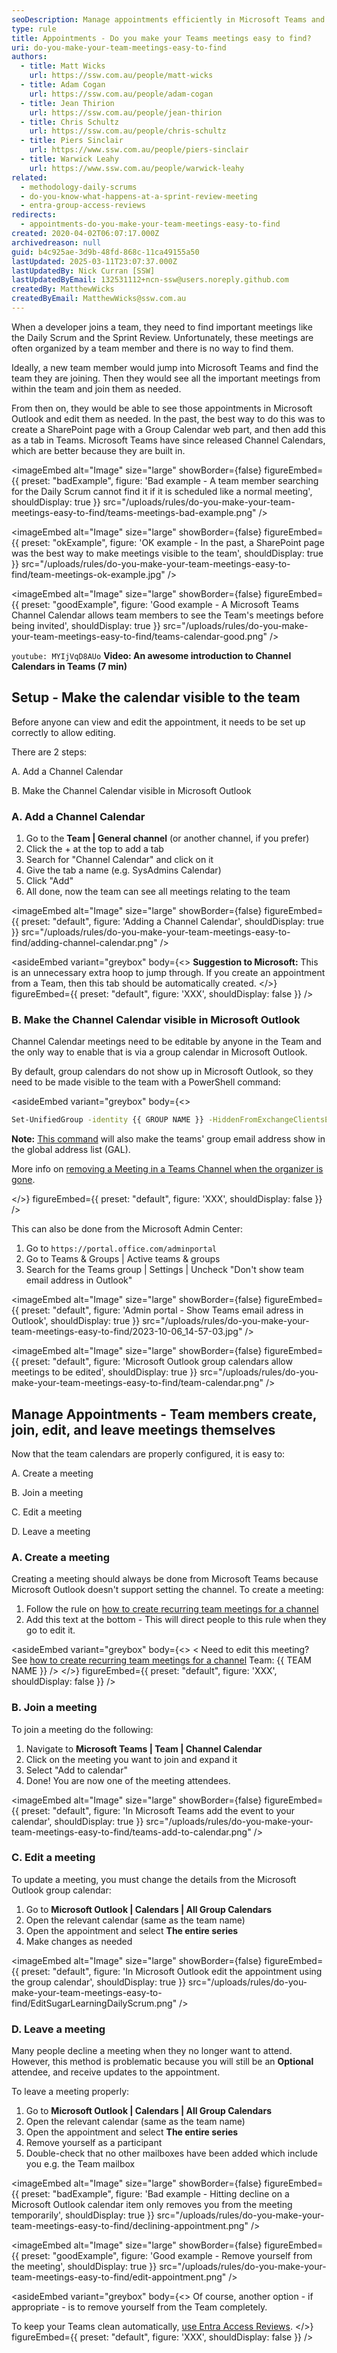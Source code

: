 ```yaml
---
seoDescription: Manage appointments efficiently in Microsoft Teams and Outlook by creating, joining, editing, and leaving meetings easily.
type: rule
title: Appointments - Do you make your Teams meetings easy to find?
uri: do-you-make-your-team-meetings-easy-to-find
authors:
  - title: Matt Wicks
    url: https://ssw.com.au/people/matt-wicks
  - title: Adam Cogan
    url: https://ssw.com.au/people/adam-cogan
  - title: Jean Thirion
    url: https://ssw.com.au/people/jean-thirion
  - title: Chris Schultz
    url: https://ssw.com.au/people/chris-schultz
  - title: Piers Sinclair
    url: https://www.ssw.com.au/people/piers-sinclair
  - title: Warwick Leahy
    url: https://www.ssw.com.au/people/warwick-leahy
related:
  - methodology-daily-scrums
  - do-you-know-what-happens-at-a-sprint-review-meeting
  - entra-group-access-reviews
redirects:
  - appointments-do-you-make-your-team-meetings-easy-to-find
created: 2020-04-02T06:07:17.000Z
archivedreason: null
guid: b4c925ae-3d9b-48fd-868c-11ca49155a50
lastUpdated: 2025-03-11T23:07:37.000Z
lastUpdatedBy: Nick Curran [SSW]
lastUpdatedByEmail: 132531112+ncn-ssw@users.noreply.github.com
createdBy: MatthewWicks
createdByEmail: MatthewWicks@ssw.com.au
---
```


When a developer joins a team, they need to find important meetings like the Daily Scrum and the Sprint Review. Unfortunately, these meetings are often organized by a team member and there is no way to find them.

Ideally, a new team member would jump into Microsoft Teams and find the team they are joining. Then they would see all the important meetings from within the team and join them as needed.

From then on, they would be able to see those appointments in Microsoft Outlook and edit them as needed.
In the past, the best way to do this was to create a SharePoint page with a Group Calendar web part, and then add this as a tab in Teams. Microsoft Teams have since released Channel Calendars, which are better because they are built in.

<imageEmbed
  alt="Image"
  size="large"
  showBorder={false}
  figureEmbed={{
    preset: "badExample",
    figure: 'Bad example - A team member searching for the Daily Scrum cannot find it if it is scheduled like a normal meeting',
    shouldDisplay: true
  }}
  src="/uploads/rules/do-you-make-your-team-meetings-easy-to-find/teams-meetings-bad-example.png"
/>

<imageEmbed
  alt="Image"
  size="large"
  showBorder={false}
  figureEmbed={{
    preset: "okExample",
    figure: 'OK example - In the past, a SharePoint page was the best way to make meetings visible to the team',
    shouldDisplay: true
  }}
  src="/uploads/rules/do-you-make-your-team-meetings-easy-to-find/team-meetings-ok-example.jpg"
/>

<imageEmbed
  alt="Image"
  size="large"
  showBorder={false}
  figureEmbed={{
    preset: "goodExample",
    figure: 'Good example - A Microsoft Teams Channel Calendar allows team members to see the Team\'s meetings before being invited',
    shouldDisplay: true
  }}
  src="/uploads/rules/do-you-make-your-team-meetings-easy-to-find/teams-calendar-good.png"
/>

`youtube: MYIjVqD8AUo`
**Video: An awesome introduction to Channel Calendars in Teams (7 min)**

## Setup - Make the calendar visible to the team

Before anyone can view and edit the appointment, it needs to be set up correctly to allow editing.

There are 2 steps:

A. Add a Channel Calendar

B. Make the Channel Calendar visible in Microsoft Outlook

### A. Add a Channel Calendar

1. Go to the **Team | General channel** (or another channel, if you prefer)
2. Click the + at the top to add a tab
3. Search for "Channel Calendar" and click on it
4. Give the tab a name (e.g. SysAdmins Calendar)
5. Click "Add"
6. All done, now the team can see all meetings relating to the team


<imageEmbed
  alt="Image"
  size="large"
  showBorder={false}
  figureEmbed={{
    preset: "default",
    figure: 'Adding a Channel Calendar',
    shouldDisplay: true
  }}
  src="/uploads/rules/do-you-make-your-team-meetings-easy-to-find/adding-channel-calendar.png"
/>

<asideEmbed
  variant="greybox"
  body={<>
    **Suggestion to Microsoft:** This is an unnecessary extra hoop to jump through. If you create an appointment from a Team, then this tab should be automatically created.
  </>}
  figureEmbed={{
    preset: "default",
    figure: 'XXX',
    shouldDisplay: false
  }}
/>

### B. Make the Channel Calendar visible in Microsoft Outlook

Channel Calendar meetings need to be editable by anyone in the Team and the only way to enable that is via a group calendar in Microsoft Outlook.

By default, group calendars do not show up in Microsoft Outlook, so they need to be made visible to the team with a PowerShell command:

<asideEmbed
  variant="greybox"
  body={<>
    
```bash
Set-UnifiedGroup -identity {{ GROUP NAME }} -HiddenFromExchangeClientsEnabled:$False
```

**Note:** [This command](https://learn.microsoft.com/en-us/powershell/module/exchange/set-unifiedgroup?view=exchange-ps#-hiddenfromexchangeclientsenabled) will also make the teams' group email address show in the global address list (GAL).

More info on [removing a Meeting in a Teams Channel when the organizer is gone](https://techcommunity.microsoft.com/t5/microsoft-teams/removing-a-meeting-in-a-teams-channel-when-the-organizer-is-gone/m-p/2106354).

  </>}
  figureEmbed={{
    preset: "default",
    figure: 'XXX',
    shouldDisplay: false
  }}
/>

This can also be done from the Microsoft Admin Center:

1. Go to `https://portal.office.com/adminportal`
2. Go to Teams & Groups | Active teams & groups
3. Search for the Teams group | Settings | Uncheck "Don't show team email address in Outlook"


<imageEmbed
  alt="Image"
  size="large"
  showBorder={false}
  figureEmbed={{
    preset: "default",
    figure: 'Admin portal - Show Teams email adress in Outlook',
    shouldDisplay: true
  }}
  src="/uploads/rules/do-you-make-your-team-meetings-easy-to-find/2023-10-06_14-57-03.jpg"
/>


<imageEmbed
  alt="Image"
  size="large"
  showBorder={false}
  figureEmbed={{
    preset: "default",
    figure: 'Microsoft Outlook group calendars allow meetings to be edited',
    shouldDisplay: true
  }}
  src="/uploads/rules/do-you-make-your-team-meetings-easy-to-find/team-calendar.png"
/>

## Manage Appointments - Team members create, join, edit, and leave meetings themselves

Now that the team calendars are properly configured, it is easy to:

A. Create a meeting

B. Join a meeting

C. Edit a meeting

D. Leave a meeting

### A. Create a meeting

Creating a meeting should always be done from Microsoft Teams because Microsoft Outlook doesn't support setting the channel. To create a meeting:

1. Follow the rule on [how to create recurring team meetings for a channel](/create-recurring-teams-meetings-for-a-channel)
2. Add this text at the bottom - This will direct people to this rule when they go to edit it.

<asideEmbed
  variant="greybox"
  body={<>
    \< Need to edit this meeting? See [how to create recurring team meetings for a channel](/do-you-make-your-team-meetings-easy-to-find/#c-edit-a-meeting) Team: {{ TEAM NAME }} /\>
  </>}
  figureEmbed={{
    preset: "default",
    figure: 'XXX',
    shouldDisplay: false
  }}
/>

### B. Join a meeting

To join a meeting do the following:

1. Navigate to **Microsoft Teams | Team | Channel Calendar**
2. Click on the meeting you want to join and expand it
3. Select "Add to calendar"
4. Done! You are now one of the meeting attendees.


<imageEmbed
  alt="Image"
  size="large"
  showBorder={false}
  figureEmbed={{
    preset: "default",
    figure: 'In Microsoft Teams add the event to your calendar',
    shouldDisplay: true
  }}
  src="/uploads/rules/do-you-make-your-team-meetings-easy-to-find/teams-add-to-calendar.png"
/>

### C. Edit a meeting

To update a meeting, you must change the details from the Microsoft Outlook group calendar:

1. Go to **Microsoft Outlook | Calendars | All Group Calendars**
2. Open the relevant calendar (same as the team name)
3. Open the appointment and select **The entire series**
4. Make changes as needed


<imageEmbed
  alt="Image"
  size="large"
  showBorder={false}
  figureEmbed={{
    preset: "default",
    figure: 'In Microsoft Outlook edit the appointment using the group calendar',
    shouldDisplay: true
  }}
  src="/uploads/rules/do-you-make-your-team-meetings-easy-to-find/EditSugarLearningDailyScrum.png"
/>

### D. Leave a meeting

Many people decline a meeting when they no longer want to attend. However, this method is problematic because you will still be an **Optional** attendee, and receive updates to the appointment.

To leave a meeting properly:

1. Go to **Microsoft Outlook | Calendars | All Group Calendars**
2. Open the relevant calendar (same as the team name)
3. Open the appointment and select **The entire series**
4. Remove yourself as a participant
5. Double-check that no other mailboxes have been added which include you e.g. the Team mailbox

<imageEmbed
  alt="Image"
  size="large"
  showBorder={false}
  figureEmbed={{
    preset: "badExample",
    figure: 'Bad example - Hitting decline on a Microsoft Outlook calendar item only removes you from the meeting temporarily',
    shouldDisplay: true
  }}
  src="/uploads/rules/do-you-make-your-team-meetings-easy-to-find/declining-appointment.png"
/>

<imageEmbed
  alt="Image"
  size="large"
  showBorder={false}
  figureEmbed={{
    preset: "goodExample",
    figure: 'Good example - Remove yourself from the meeting',
    shouldDisplay: true
  }}
  src="/uploads/rules/do-you-make-your-team-meetings-easy-to-find/edit-appointment.png"
/>

<asideEmbed
  variant="greybox"
  body={<>
    Of course, another option - if appropriate - is to remove yourself from the Team completely.

To keep your Teams clean automatically, [use Entra Access Reviews](/entra-group-access-reviews/).
  </>}
  figureEmbed={{
    preset: "default",
    figure: 'XXX',
    shouldDisplay: false
  }}
/>
